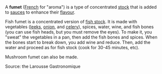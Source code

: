 A '''fumet''' ([[French language|French]] for "aroma") is a type of concentrated [[Stock (food)|stock]] that is added to [[sauce]]s to enhance their [[flavour]].

Fish fumet is a concentrated version of [[fish stock]]. It is made with vegetables ([[Leek (vegetable)|leek]]s, [[onion]], and [[celery]]), spices, water, wine, and fish bones (you can use fish heads, but you must remove the eyes). To make it, you "sweat" the vegetables in a pan, then add the fish bones and spices. When the bones start to break down, you add wine and reduce. Then, add the water and proceed as for fish stock (cook for 30-45 minutes, etc).

Mushroom fumet can also be made.

Source: the Larousse Gastronomique